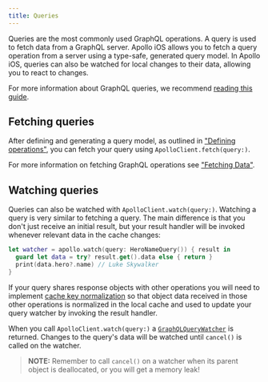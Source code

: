 ```yaml
---
title: Queries
---
```


Queries are the most commonly used GraphQL operations. A query is used to fetch data from a GraphQL server. Apollo iOS allows you to fetch a query operation from a server using a type-safe, generated query model. In Apollo iOS, queries can also be watched for local changes to their data, allowing you to react to changes.

For more information about GraphQL queries, we recommend [reading this guide](http://graphql.org/learn/queries/).

## Fetching queries

After defining and generating a query model, as outlined in ["Defining operations"](./fetching-data#defining-operations), you can fetch your query using `ApolloClient.fetch(query:)`.

For more information on fetching GraphQL operations see ["Fetching Data"](./fetching-data).

## Watching queries

Queries can also be watched with `ApolloClient.watch(query:)`. Watching a query is very similar to fetching a query. The main difference is that you don't just receive an initial result, but your result handler will be invoked whenever relevant data in the cache changes:

```swift
let watcher = apollo.watch(query: HeroNameQuery()) { result in
  guard let data = try? result.get().data else { return }
  print(data.hero?.name) // Luke Skywalker
}
```

If your query shares response objects with other operations you will need to implement [cache key normalization](../caching/introduction#normalizing-objects-by-cache-key) so that object data received in those other operations is normalized in the local cache and used to update your query watcher by invoking the result handler.

When you call `ApolloClient.watch(query:)` a [`GraphQLQueryWatcher`](https://www.apollographql.com/docs/ios/docc/documentation/apollo/graphqlquerywatcher) is returned. Changes to the query's data will be watched until `cancel()` is called on the watcher.

> **NOTE:** Remember to call `cancel()` on a watcher when its parent object is deallocated, or you will get a memory leak!
